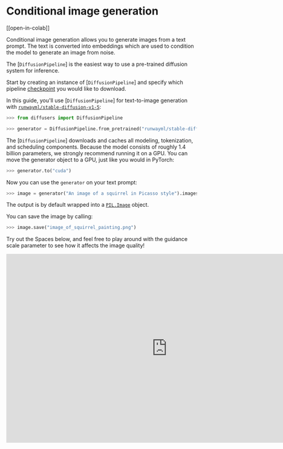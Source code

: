 <!--Copyright 2023 The HuggingFace Team. All rights reserved.

Licensed under the Apache License, Version 2.0 (the "License"); you may not use this file except in compliance with
the License. You may obtain a copy of the License at

http://www.apache.org/licenses/LICENSE-2.0

Unless required by applicable law or agreed to in writing, software distributed under the License is distributed on
an "AS IS" BASIS, WITHOUT WARRANTIES OR CONDITIONS OF ANY KIND, either express or implied. See the License for the
specific language governing permissions and limitations under the License.
-->

# Conditional image generation

[[open-in-colab]]

Conditional image generation allows you to generate images from a text prompt. The text is converted into embeddings which are used to condition the model to generate an image from noise.

The [`DiffusionPipeline`] is the easiest way to use a pre-trained diffusion system for inference.

Start by creating an instance of [`DiffusionPipeline`] and specify which pipeline [checkpoint](https://huggingface.co/models?library=diffusers&sort=downloads) you would like to download.

In this guide, you'll use [`DiffusionPipeline`] for text-to-image generation with [`runwayml/stable-diffusion-v1-5`](https://huggingface.co/runwayml/stable-diffusion-v1-5):

```python
>>> from diffusers import DiffusionPipeline

>>> generator = DiffusionPipeline.from_pretrained("runwayml/stable-diffusion-v1-5")
```

The [`DiffusionPipeline`] downloads and caches all modeling, tokenization, and scheduling components. 
Because the model consists of roughly 1.4 billion parameters, we strongly recommend running it on a GPU.
You can move the generator object to a GPU, just like you would in PyTorch:

```python
>>> generator.to("cuda")
```

Now you can use the `generator` on your text prompt:

```python
>>> image = generator("An image of a squirrel in Picasso style").images[0]
```

The output is by default wrapped into a [`PIL.Image`](https://pillow.readthedocs.io/en/stable/reference/Image.html?highlight=image#the-image-class) object.

You can save the image by calling:

```python
>>> image.save("image_of_squirrel_painting.png")
```

Try out the Spaces below, and feel free to play around with the guidance scale parameter to see how it affects the image quality!

<iframe
	src="https://stabilityai-stable-diffusion.hf.space"
	frameborder="0"
	width="850"
	height="500"
></iframe>